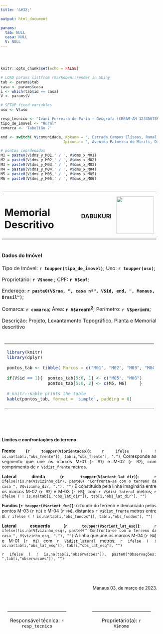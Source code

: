 ```yaml
---
title: '&#32;'

output: html_document

params:
  tab: NULL
  casa: NULL
  V: NULL
---
```

<header>
<style>
<!-- body{ align: center; text-size:14px; size: A4; margin: 0px; padding:2px; width: 210mm;  height: 297mm; <!--border: 1px solid blue; - ->} -->
@media print {
  @page {
    size: A4;
  }
}

.container {
 align-items: center;
 justify-content: center 
 display: flex;
 column-gap: 5px;
 <!--width: 209mm;--><!-- height: 297mm; --><!-- border: 0.2px solid blue; -->
 margin: 2px;
 padding: 2px;
}
</style>
</header>

```r
knitr::opts_chunk$set(echo = FALSE)

# LOAD params listfrom rmarkdown::render in Shiny 
tab <- params$tab
casa <- params$casa
i <- which(tab$id == casa)
V <- params$V

# SETUP fixed variables
uso <- V$uso

resp_tecnico <- "Ivani Ferreira de Faria – Geógrafa (CREAM-AM 123456789-0)"
tipo_de_imovel <- "Rural"
comarca <- 'Tabelião ?'

end <- switch( V$comunidade, Kokama = ", Estrada Campos Elíseos, Ramal Brasileirinho, km8",
                            Ipixuna = ", Avenida Palmeira do Miriti, Distrito Industrial II - 69075")

# pontos coordenadas
M1 = paste0(V$dms_y_M01,' / ', V$dms_x_M01) 
M2 = paste0(V$dms_y_M02,' / ', V$dms_x_M02)
M3 = paste0(V$dms_y_M03,' / ', V$dms_x_M03)
M4 = paste0(V$dms_y_M04,' / ', V$dms_x_M04)
M5 = paste0(V$dms_y_M05,' / ', V$dms_x_M05)
M6 = paste0(V$dms_y_M06,' / ', V$dms_x_M06)
```

<body>
<div class="container" width = '209mm' height = '295mm' style = "border:1 px solid black ">

<!-- HEADER -->
<div class="container" width = "190mm">
<table>   <!-- style = "border:0px"> --> 
<tr>
<td width = 70%> <h1>  Memorial Descritivo  </h1> </td>
<td width = auto > <h3 > DABUKURI </h3> </td>
<td> <img width = 120px src = "figures/DABUKURI.png"> </td>
</tr>
</table> 
</div>

<!-- Dados do Imóvel -->
<div class="container" width = '190mm'  style = "margin:0px; border:0px solid black; 
padding-left, padding-right:5px; text-align: justified; font-size: 16px;">
    
<h4 style="text-align: left;">  Dados do Imóvel  </h4>
Tipo de Imóvel: __`r toupper(tipo_de_imovel)`__; Uso: __`r toupper(uso)`__;

Proprietário:  __`r V$nome`__ ;  CPF: __`r V$cpf`__;

Endereço: __`r paste0(V$rua, ", casa nº", V$id, end, ", Manaus, Brasil")`__;

Comarca: __`r comarca`__;
Área: __`r V$area`m^2^__; Perímetro: __`r V$perim`m__;

Descrição: Projeto, Levantamento Topográfico, Planta e Memorial descritivo
</div>

<!-- Limites e confrontações do terreno -->
<div class="container" width = '190mm' style=" margin:0px; padding:10px; border-bottom:0px solid black; text-align: center; font-size: 14px;">
<table> <tr> <td width = 40% >
<!-- <h4 style="text-align: left;"> Limites e confrontações do terreno </h4> -->

```r
library(knitr)
library(dplyr)

pontos_tab <- tibble( Marcos = c("M01", "M02", "M03", "M04"), Coordenadas = c(M1, M2, M3, M4))

if(V$id == 1){  pontos_tab[5:6, 1] <- c("M05", "M06")
                pontos_tab[5:6, 2] <- c(M5, M6)     }

# knitr::kable prints the table
kable(pontos_tab, format = 'simple', padding = 0)
```

<!-- blanck column -->
<td width = 5%> </td>

<!-- map -->
<td width = 45% >
```r

if ("comunidade" %in% names(tab)) { figure_path <- paste0('figures/', V$comunidade[1], '/', V$comunidade[1], '_P&B_casa_', V$id, '.png') } else { figure_path <- paste0('figures/casa__', V$id, '.png')}

knitr::include_graphics(figure_path)
```
</td>
</tr>
</table>
</div>

<br>

<!-- Descrição das faces do terreno -->
<div class = "container" width = "190mm" style = " font-size:14px; text-align:justify; border: 0px">

<h4 style="text-align: left;"> Limites e confrontações do terreno </h4>
<!-- <h4 style="text-align: left;"> Descrição das faces do terreno </h4> -->

__Frente (`r toupper(V$orientacao)`)__:  `r ifelse ( ! is.na(tab[i,"obs_frente"]), tab[i,"obs_frente"], ".")`, Corresponde ao segmento que une os marcos M-01 (`r M1`) e M-02 (`r M2`), com comprimento de `r V$dist_frente` metros.

__Lateral direita (`r toupper(V$orient_lat_dir)`)__: `r ifelse(!is.na(V$vizinho_dir), paste0( "Confronta-se com o terreno da casa ", V$vizinho_dir, "."), "")` É constituída pela linha imaginária entre os marcos M-02 (`r M2`) e M-03 (`r M3`), com `r V$dist_lateral` metros; `r ifelse ( ! is.na(tab[i,"obs_lat_dir"]), tab[i,"obs_lat_dir"], "")` 

__Fundos (`r toupper(V$orient_fun)`)__: o fundo do terreno é demarcado pelos pontos M-03 (`r M3`) e M-04 (`r M4`), distantes `r V$dist_frente` metros entre si. `r ifelse ( ! is.na(tab[i,"obs_fundos"]), tab[i,"obs_fundos"], "")` 

__Lateral esquerda (`r toupper(V$orient_lat_esq)`)__:  `r ifelse(!is.na(V$vizinho_esq), paste0(" Confronta-se com o terreno da casa ", V$vizinho_esq, "."), "")` A linha que une os marcos M-04 (`r M4`) e M-01 (`r M1`) com `r V$dist_lateral` metros; `r ifelse ( ! is.na(tab[i,"obs_lat_esq"]), tab[i,"obs_lat_esq"], "")`

<!-- observations? -->
`r ifelse ( ! is.na(tab[i,"observacoes"]), paste0("Observações: ",tab[i,"observacoes"]), "")`

</div>

<br>
<br>

<!-- TAIL -->
<div font-size = '14px' width = '100%' border = '1px solid yellow'>
<p style="text-align: right;  font-size = 12px;"> Manaus 03, de março de 2023. </p>
<!--div class = "container" style = "border:0px; display:flex" -->

<br>

<table style="font-size:16px; border-collapse: separate; border-spacing: 20px; ">
<tr>
<td width= 40% style = "border-top:1px solid black;"> <p style= "text-align:center;"> Responsável técnica: `r resp_tecnico` </p></td>
<td width = 9% style = "border-top: 0px"> </td>
<td width=40% style = "border-top:1px solid black;"> <p style="font-size:16px; text-align:center;"> Proprietário(a): `r V$nome`</p></td>
</tr>
</table>
</div>


</div>
</body>







<!-- # https://stackoverflow.com/questions/3341485/how-to-make-a-html-page-in-a4-paper-size-pages -->


<!-- I saw this solution after searching at google, search for "A4 CSS page template" (codepen.io). It shows an A4 (A3,A5, also portrait) sized area in the browser, using the <page> tag. Inside this tag the content is shown, but absolute position is still with respect to browser area. -->

<!-- body { -->
<!--   background: rgb(204,204,204);  -->
<!-- } -->
<!-- page { -->
<!--   background: white; -->
<!--   display: block; -->
<!--   margin: 0 auto; -->
<!--   margin-bottom: 0.5cm; -->
<!--   box-shadow: 0 0 0.5cm rgba(0,0,0,0.5); -->
<!-- } -->
<!-- page[size="A4"] {   -->
<!--   width: 21cm; -->
<!--   height: 29.7cm;  -->
<!-- } -->
<!-- page[size="A4"][layout="portrait"] { -->
<!--   width: 29.7cm; -->
<!--   height: 21cm;   -->
<!-- } -->
<!-- @media print { -->
<!--   body, page { -->
<!--     margin: 0; -->
<!--     box-shadow: 0; -->
<!--   } -->
<!-- } -->
<!-- <page size="A4">A4</page> -->
<!-- <page size="A4" layout="portrait">A4 portrait</page> -->